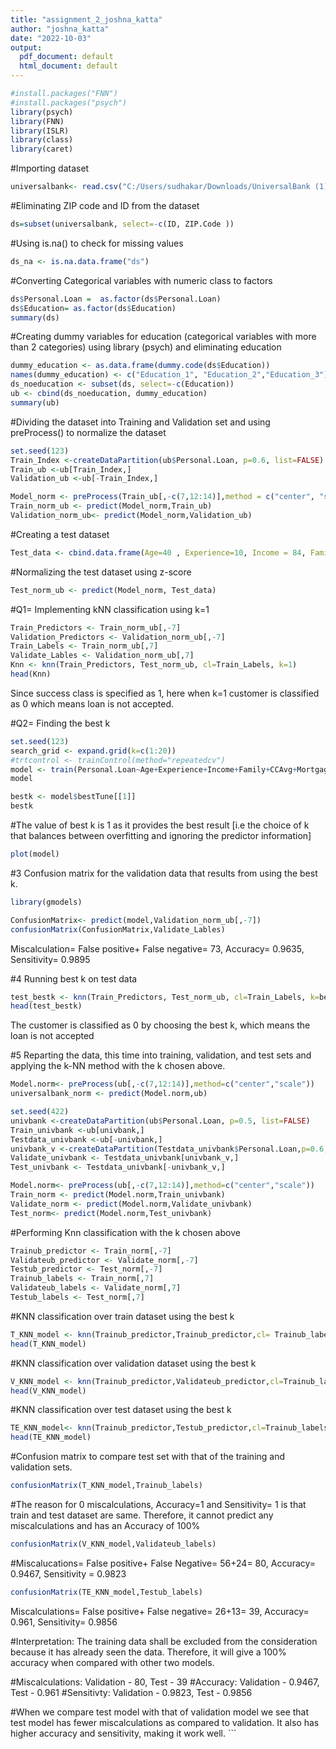 ---
title: "assignment_2_joshna_katta"
author: "joshna_katta"
date: "2022-10-03"
output:
  pdf_document: default
  html_document: default
---

```{r setup, include=FALSE}
#install.packages("FNN")
#install.packages("psych")
library(psych)
library(FNN)
library(ISLR)
library(class)
library(caret)
```

#Importing dataset

```{r}
universalbank<- read.csv("C:/Users/sudhakar/Downloads/UniversalBank (1).csv")
```

#Eliminating ZIP code and ID from the dataset

```{r}
ds=subset(universalbank, select=-c(ID, ZIP.Code ))
```

#Using is.na() to check for missing values

```{r}
ds_na <- is.na.data.frame("ds")
```

#Converting Categorical variables with numeric class to factors 

```{r}
ds$Personal.Loan =  as.factor(ds$Personal.Loan)
ds$Education= as.factor(ds$Education)
summary(ds)
```




#Creating dummy variables for education (categorical variables with more than 2 categories) using library (psych) and eliminating education 

```{r}
dummy_education <- as.data.frame(dummy.code(ds$Education))
names(dummy_education) <- c("Education_1", "Education_2","Education_3") 
ds_noeducation <- subset(ds, select=-c(Education))
ub <- cbind(ds_noeducation, dummy_education)
summary(ub)
```


#Dividing the dataset into Training and Validation set and using preProcess() to normalize the dataset

```{r}
set.seed(123)
Train_Index <-createDataPartition(ub$Personal.Loan, p=0.6, list=FALSE)
Train_ub <-ub[Train_Index,]
Validation_ub <-ub[-Train_Index,]
```

```{r}
Model_norm <- preProcess(Train_ub[,-c(7,12:14)],method = c("center", "scale"))
Train_norm_ub <- predict(Model_norm,Train_ub)
Validation_norm_ub<- predict(Model_norm,Validation_ub)
```


#Creating a test dataset

```{r}
Test_data <- cbind.data.frame(Age=40 , Experience=10, Income = 84, Family=2, CCAvg = 2, Mortgage = 0, Securities.Account = 0, CD.Account = 0, Online = 1,  CreditCard = 1,  Education_1 = 0, Education_2 = 1, Education_3 = 0)
```

#Normalizing the test dataset using z-score

```{r}
Test_norm_ub <- predict(Model_norm, Test_data)
```

#Q1= Implementing kNN classification using k=1

```{r}
Train_Predictors <- Train_norm_ub[,-7]
Validation_Predictors <- Validation_norm_ub[,-7]
Train_Labels <- Train_norm_ub[,7]
Validate_Lables <- Validation_norm_ub[,7]
Knn <- knn(Train_Predictors, Test_norm_ub, cl=Train_Labels, k=1)
head(Knn)
```
Since success class is specified as 1, here when k=1 customer is classified as 0 which means loan is not accepted.



#Q2= Finding the best k

```{r}
set.seed(123)
search_grid <- expand.grid(k=c(1:20))
#trtcontrol <- trainControl(method="repeatedcv")
model <- train(Personal.Loan~Age+Experience+Income+Family+CCAvg+Mortgage+Securities.Account+CD.Account+Online+CreditCard+Education_1+Education_2+Education_3, data=Train_norm_ub, method="knn",tuneGrid = search_grid)
model
```

```{r}
bestk <- model$bestTune[[1]]
bestk
```

#The value of  best k is 1 as it provides the best result [i.e the choice of k that balances between overfitting and ignoring the predictor information]

```{r}
plot(model)
```



#3 Confusion matrix for the validation data that results from using the best k. 


```{r}
library(gmodels)
```
```{r}
ConfusionMatrix<- predict(model,Validation_norm_ub[,-7])
confusionMatrix(ConfusionMatrix,Validate_Lables)
```
Miscalculation= False positive+ False negative= 73, Accuracy= 0.9635, Sensitivity= 0.9895



#4 Running best k on test data

```{r}
test_bestk <- knn(Train_Predictors, Test_norm_ub, cl=Train_Labels, k=bestk)
head(test_bestk)
```

The customer is classified as 0 by choosing the best k, which means the loan is not accepted



#5 Reparting the data, this time into training, validation, and test sets and applying the k-NN method with the k chosen above. 

```{r}
Model.norm<- preProcess(ub[,-c(7,12:14)],method=c("center","scale"))
universalbank_norm <- predict(Model.norm,ub)
```

```{r}
set.seed(422)
univbank <-createDataPartition(ub$Personal.Loan, p=0.5, list=FALSE)
Train_univbank <-ub[univbank,]
Testdata_univbank <-ub[-univbank,]
univbank_v <-createDataPartition(Testdata_univbank$Personal.Loan,p=0.6,list = FALSE)
Validate_univbank <- Testdata_univbank[univbank_v,]
Test_univbank <- Testdata_univbank[-univbank_v,]
```
```{r}
Model.norm<- preProcess(ub[,-c(7,12:14)],method=c("center","scale"))
Train_norm <- predict(Model.norm,Train_univbank)
Validate_norm <- predict(Model.norm,Validate_univbank)
Test_norm<- predict(Model.norm,Test_univbank)
```


#Performing Knn classification with the k chosen above

```{r}
Trainub_predictor <- Train_norm[,-7]
Validateub_predictor <- Validate_norm[,-7]
Testub_predictor <- Test_norm[,-7]
Trainub_labels <- Train_norm[,7]
Validateub_labels <- Validate_norm[,7]
Testub_labels <- Test_norm[,7]
```


#KNN classification over train dataset using the best k

```{r}
T_KNN_model <- knn(Trainub_predictor,Trainub_predictor,cl= Trainub_labels,k=bestk)
head(T_KNN_model)
```


#KNN classification over validation dataset using the best k

```{r}
V_KNN_model <- knn(Trainub_predictor,Validateub_predictor,cl=Trainub_labels,k=bestk)
head(V_KNN_model)
```


#KNN classification over test dataset using the best k

```{r}
TE_KNN_model<- knn(Trainub_predictor,Testub_predictor,cl=Trainub_labels,k=bestk)
head(TE_KNN_model)
```
#Confusion matrix to compare test set with that of the training and validation sets.

```{r}
confusionMatrix(T_KNN_model,Trainub_labels)
```
#The reason for 0 miscalculations, Accuracy=1 and Sensitivity= 1 is that train and test dataset are same. Therefore, it cannot predict any miscalculations and has an Accuracy of 100%


```{r}
confusionMatrix(V_KNN_model,Validateub_labels)
```
#Miscalucations= False positive+ False Negative= 56+24= 80, Accuracy= 0.9467, Sensitivity = 0.9823


```{r}
confusionMatrix(TE_KNN_model,Testub_labels)
```
Miscalculations= False positive+ False negative= 26+13= 39, Accuracy= 0.961, Sensitivity= 0.9856


#Interpretation: The training data shall be excluded from the consideration because it has already seen the data. Therefore, it will give a 100% accuracy when compared with other two models. 

#Miscalculations: Validation - 80, Test - 39
#Accuracy: Validation - 0.9467, Test - 0.961
#Sensitivty: Validation - 0.9823, Test - 0.9856

#When we compare test model with that of validation model we see that test model has fewer miscalculations as compared to validation. It also has higher accuracy and sensitivity, making it work well.
```

